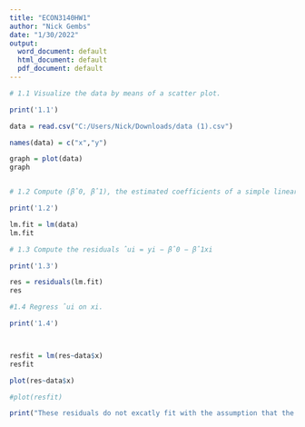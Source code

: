```yaml
---
title: "ECON3140HW1"
author: "Nick Gembs"
date: "1/30/2022"
output:
  word_document: default
  html_document: default
  pdf_document: default
---
```


```r

# 1.1 Visualize the data by means of a scatter plot.

print('1.1')

data = read.csv("C:/Users/Nick/Downloads/data (1).csv")

names(data) = c("x","y")

graph = plot(data)
graph


# 1.2 Compute (βˆ0, βˆ1), the estimated coefficients of a simple linear regression of y on x.

print('1.2')

lm.fit = lm(data)
lm.fit

# 1.3 Compute the residuals ˆui = yi − βˆ0 − βˆ1xi

print('1.3')

res = residuals(lm.fit)
res

#1.4 Regress ˆui on xi.

print('1.4')



resfit = lm(res~data$x)
resfit

plot(res~data$x)

#plot(resfit)

print("These residuals do not excatly fit with the assumption that the expected value of a residual conditional on the x value is 0. Currently, the residuals regressed on the x values has a partially positive slope. However, the full model may fit the correct residual assumption, removing error as the sample size increases.")
```


